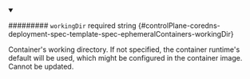 
<details className="config-field" data-expandable="false" open>
<summary>

######### `workingDir` <span className="config-field-required" data-required="false">required</span> <span className="config-field-type">string</span> <span className="config-field-default"></span> <span className="config-field-enum"></span> {#controlPlane-coredns-deployment-spec-template-spec-ephemeralContainers-workingDir}

Container's working directory.
If not specified, the container runtime's default will be used, which
might be configured in the container image.
Cannot be updated.

</summary>



</details>
